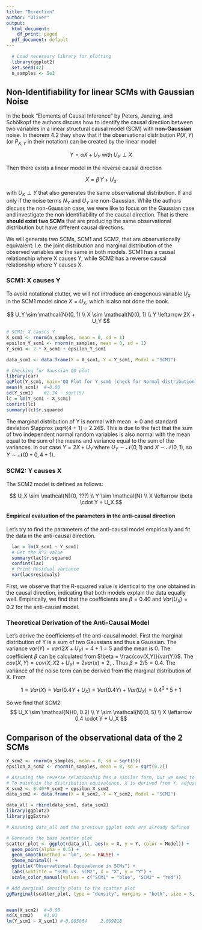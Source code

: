 ```yaml
---
title: "Direction"
author: "Oliver"
output:
  html_document:
    df_print: paged
  pdf_document: default
---
```


```r
  # Load necessary library for plotting
  library(ggplot2)
  set.seed(42)
  n_samples <- 5e3
```

## Non-Identifiability for linear SCMs with Gaussian Noise

In the book "Elements of Causal Inference" by Peters, Janzing, and Schölkopf the authors discuss how to identify the causal direction between two variables in a linear structural causal model (SCM) with **non-Gaussian** noise. In theorem 4.2 they show that if the observational distribution $P(X, Y)$ (or $P_{X,Y}$ in their notation) can be created by the linear model

$$
  Y = \alpha X + U_Y \; \text{with} \; U_Y  \perp X 
$$

Then there exists a linear model in the reverse causal direction

$$
X = \beta \, Y +  U_X
$$

with $U_X \perp Y$ that also generates the same observational distribution. If and only if the noise terms $N_Y$ and $U_Y$ are non-Gaussian. While the authors discuss the non-Gaussian case, we were like to focus on the Gaussian case and investigate the non identifiability of the causal direction. That is there **should exist two SCMs** that are producing the same observational distribution but have different causal directions.

We will generate two SCMs, SCM1 and SCM2, that are observationally equivalent: I.e. the joint distribution and marginal distribution of the observed variables are the same in both models. SCM1 has a causal relationship where X causes Y, while SCM2 has a reverse causal relationship where Y causes X.

### SCM1: X causes Y

To avoid notational clutter, we will not introduce an exogenous variable $U_X$ in the SCM1 model since $X=U_X$, which is also not done the book.

$$
  U_Y \sim \mathcal{N}(0, 1) \\
  X \sim \mathcal{N}(0, 1) \\
  Y \leftarrow 2X + U_Y
$$

```r
# SCM1: X causes Y
X_scm1 <- rnorm(n_samples, mean = 0, sd = 1)
epsilon_Y_scm1 <- rnorm(n_samples, mean = 0, sd = 1)
Y_scm1 <- 2 * X_scm1 + epsilon_Y_scm1

data_scm1 <- data.frame(X = X_scm1, Y = Y_scm1, Model = "SCM1")

# Checking for Gaussian QQ plot
library(car)
qqPlot(Y_scm1, main='QQ Plot for Y_scm1 (check for Normal distribution)')
mean(Y_scm1)  #~0.00
sd(Y_scm1)    #2.24 ~ sqrt(5)
lc = lm(Y_scm1 ~ X_scm1) 
confint(lc)
summary(lc)$r.squared
```

The marginal distribution of Y is normal with mean $\approx 0$ and standard deviation $\approx \sqrt{4 + 1} = 2.24$. This is due to the fact that the sum of two independent normal random variables is also normal with the mean equal to the sum of the means and variance equal to the sum of the variances. In our case $Y = 2X + U_Y$ where $U_Y \sim \mathcal{N}(0, 1)$ and $X \sim \mathcal{N}(0, 1)$, so $Y \sim \mathcal{N}(0+0, 4 + 1)$.

### SCM2: Y causes X

The SCM2 model is defined as follows:

$$         
U_X \sim \mathcal{N}(0, ???) \\
Y \sim \mathcal{N} \\
X \leftarrow \beta \cdot Y + U_X
$$

#### Empirical evaluation of the parameters in the anti-causal direction

Let's try to find the parameters of the anti-causal model empirically and fit the data in the anti-causal direction.

```r
  lac = lm(X_scm1 ~ Y_scm1) 
  # Get the R^2 value
  summary(lac)$r.squared
  confint(lac)
  # Print Residual variance
  var(lac$residuals)
```

First, we observe that the R-squared value is identical to the one obtained in the causal direction, indicating that both models explain the data equally well. Empirically, we find that the coefficients are $\beta = 0.40$ and $Var(U_X) = 0.2$ for the anti-causal model.

### Theoretical Derivation of the Anti-Causal Model

Let's derive the coefficients of the anti-causal model. First the marginal distribution of Y is a sum of two Gaussians and thus a Gaussian. The variance $var(Y)=var(2X + U_Y)=4+1=5$ and the mean is 0. The coefficient $\beta$ can be calculated from $\beta = \frac{cov(X,Y)}{var(Y)}$. The $cov(X,Y)=cov(X, X 2 + U_Y)=2 var(x)=2$, . Thus $\beta = 2/5 = 0.4$. The variance of the noise term can be derived from the marginal distribution of X. From

$$
1 = Var(X) = Var(0.4Y + U_X) = Var(0.4 Y) + Var(U_X) = 0.4^2 * 5 + 1
$$

So we find that SCM2:
$$
  U_X \sim \mathcal{N}(0, 0.2) \\
  Y \sim \mathcal{N}(0, 5) \\
  X \leftarrow 0.4 \cdot Y + U_X
$$

## Comparison of the observational data of the 2 SCMs

```r
Y_scm2 <- rnorm(n_samples, mean = 0, sd = sqrt(5))
epsilon_X_scm2 <- rnorm(n_samples, mean = 0, sd = sqrt(0.2)) 

# Assuming the reverse relationship has a similar form, but we need to consider the scale of the effect
# To maintain the distribution equivalence, X is derived from Y, adjusting the coefficients accordingly
X_scm2 <- 0.40*Y_scm2 + epsilon_X_scm2
data_scm2 <- data.frame(X = X_scm2, Y = Y_scm2, Model = "SCM2")

data_all = rbind(data_scm1, data_scm2)
library(ggplot2)
library(ggExtra)

# Assuming data_all and the previous ggplot code are already defined

# Generate the base scatter plot
scatter_plot <- ggplot(data_all, aes(x = X, y = Y, color = Model)) +
  geom_point(alpha = 0.5) +
  geom_smooth(method = "lm", se = FALSE) +
  theme_minimal() +
  ggtitle("Observational Equivalence in SCMs") +
  labs(subtitle = "SCM1 vs. SCM2", x = "X", y = "Y") +
  scale_color_manual(values = c("SCM1" = "blue", "SCM2" = "red"))

# Add marginal density plots to the scatter plot
ggMarginal(scatter_plot, type = "density", margins = "both", size = 5, groupColour = TRUE)


mean(X_scm2)  #~0.00
sd(X_scm2)    #1.01
lm(Y_scm1 ~ X_scm1) #-0.005064     2.009818
```
